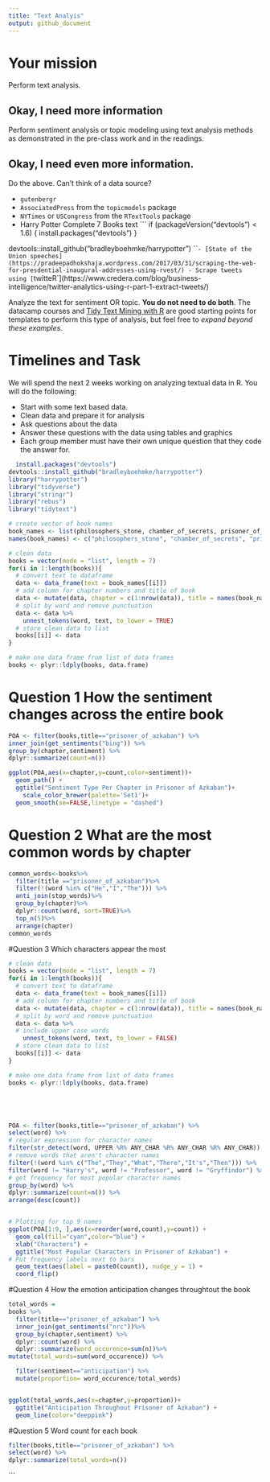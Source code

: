 ```yaml
---
title: "Text Analyis"
output: github_document
---
```





# Your mission

Perform text analysis.

## Okay, I need more information

Perform sentiment analysis or topic modeling using text analysis methods as demonstrated in the pre-class work and in the readings.

## Okay, I need even more information.

Do the above. Can't think of a data source?

- `gutenbergr`
- `AssociatedPress` from the `topicmodels` package
- `NYTimes` or `USCongress` from the `RTextTools` package
- Harry Potter Complete 7 Books text
    ```
    if (packageVersion("devtools") < 1.6) {
  install.packages("devtools")
}

devtools::install_github("bradleyboehmke/harrypotter")
    ```
- [State of the Union speeches](https://pradeepadhokshaja.wordpress.com/2017/03/31/scraping-the-web-for-presdential-inaugural-addresses-using-rvest/)
- Scrape tweets using [`twitteR`](https://www.credera.com/blog/business-intelligence/twitter-analytics-using-r-part-1-extract-tweets/)

Analyze the text for sentiment OR topic. **You do not need to do both**. The datacamp courses and [Tidy Text Mining with R](http://tidytextmining.com/) are good starting points for templates to perform this type of analysis, but feel free to *expand beyond these examples*.

# Timelines and Task


We will spend the next 2 weeks working on analyzing textual data in R. You will do the following:

- Start with some text based data.
- Clean data and prepare it for analysis
- Ask questions about the data
- Answer these questions with the data using tables and graphics
- Each group member must have their own unique question that they code the answer for. 

```r
  install.packages("devtools")
devtools::install_github("bradleyboehmke/harrypotter")
library("harrypotter")
library("tidyverse")
library("stringr")
library("rebus")
library("tidytext")

# create vector of book names
book_names <- list(philosophers_stone, chamber_of_secrets, prisoner_of_azkaban, goblet_of_fire, order_of_the_phoenix, half_blood_prince, deathly_hallows)
names(book_names) <- c("philosophers_stone", "chamber_of_secrets", "prisoner_of_azkaban", "goblet_of_fire", "order_of_the_phoenix", "half_blood_prince", "deathly_hallows")

# clean data
books = vector(mode = "list", length = 7)
for(i in 1:length(books)){
  # convert text to dataframe
  data <- data_frame(text = book_names[[i]])
  # add column for chapter numbers and title of book
  data <- mutate(data, chapter = c(1:nrow(data)), title = names(book_names)[i])
  # split by word and remove punctuation
  data <- data %>%
    unnest_tokens(word, text, to_lower = TRUE)
  # store clean data to list
  books[[i]] <- data
}

# make one data frame from list of data frames
books <- plyr::ldply(books, data.frame)


```
# Question 1 How the sentiment changes across the entire book
```r
POA <- filter(books,title=="prisoner_of_azkaban") %>%
inner_join(get_sentiments("bing")) %>%
group_by(chapter,sentiment) %>%
dplyr::summarize(count=n())

ggplot(POA,aes(x=chapter,y=count,color=sentiment))+
  geom_path() +
  ggtitle("Sentiment Type Per Chapter in Prisoner of Azkaban")+
    scale_color_brewer(palette='Set1')+
  geom_smooth(se=FALSE,linetype = "dashed")
```


# Question 2 What are the most common words by chapter
```r
common_words<-books%>%
  filter(title =="prisoner_of_azkaban")%>%
  filter(!(word %in% c("He","I","The"))) %>%
  anti_join(stop_words)%>%
  group_by(chapter)%>%
  dplyr::count(word, sort=TRUE)%>%
  top_n(5)%>%
  arrange(chapter)
common_words
```


#Question 3 Which characters appear the most 
```r
# clean data
books = vector(mode = "list", length = 7)
for(i in 1:length(books)){
  # convert text to dataframe
  data <- data_frame(text = book_names[[i]])
  # add column for chapter numbers and title of book
  data <- mutate(data, chapter = c(1:nrow(data)), title = names(book_names)[i])
  # split by word and remove punctuation
  data <- data %>%
  # include upper case words  
    unnest_tokens(word, text, to_lower = FALSE)
  # store clean data to list
  books[[i]] <- data
}

# make one data frame from list of data frames
books <- plyr::ldply(books, data.frame)





POA <- filter(books,title=="prisoner_of_azkaban") %>%
select(word) %>% 
# regular expression for character names
filter(str_detect(word, UPPER %R% ANY_CHAR %R% ANY_CHAR %R% ANY_CHAR)) %>%  
# remove words that aren't character names
filter(!(word %in% c("The","They","What","There","It's","Then"))) %>%
filter(word != "Harry's", word != "Professor", word != "Gryffindor") %>%
# get frequency for most popular character names
group_by(word) %>%
dplyr::summarize(count=n()) %>%
arrange(desc(count))


# Plotting for top 9 names
ggplot(POA[1:9, ],aes(x=reorder(word,count),y=count)) + 
  geom_col(fill="cyan",color="blue") +
  xlab("Characters") +
  ggtitle("Most Popular Characters in Prisoner of Azkaban") +
# Put frequency labels next to bars  
  geom_text(aes(label = paste0(count)), nudge_y = 1) +
  coord_flip()
```

#Question 4 How the emotion anticipation changes throughtout the book
```r
total_words =
books %>%
  filter(title=="prisoner_of_azkaban") %>%
  inner_join(get_sentiments("nrc"))%>%
  group_by(chapter,sentiment) %>%
  dplyr::count(word) %>%
  dplyr::summarize(word_occurence=sum(n))%>%
mutate(total_words=sum(word_occurence)) %>%

  filter(sentiment=="anticipation") %>%
  mutate(proportion= word_occurence/total_words) 


ggplot(total_words,aes(x=chapter,y=proportion))+
  ggtitle("Anticipation Throughout Prisoner of Azkaban") +
  geom_line(color="deeppink")
```


#Question 5 Word count for each book
```r
filter(books,title=="prisoner_of_azkaban") %>%
select(word) %>% 
dplyr::summarize(total_words=n())
```
















```
